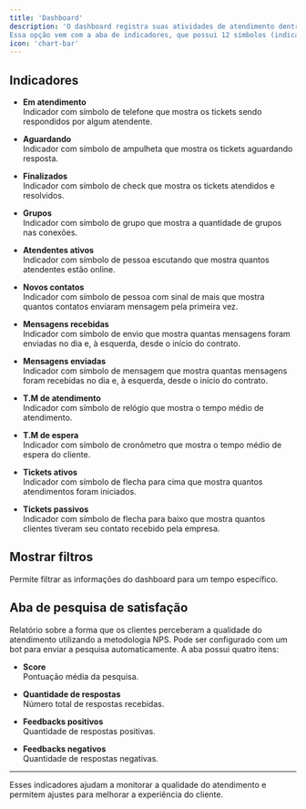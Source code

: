 ```yaml
---
title: 'Dashboard'
description: 'O dashboard registra suas atividades de atendimento dentro da plataforma.  
Essa opção vem com a aba de indicadores, que possui 12 símbolos (indicadores).'
icon: 'chart-bar'
---
```


## Indicadores

- **Em atendimento**  
  Indicador com símbolo de telefone que mostra os tickets sendo respondidos por algum atendente.

- **Aguardando**  
  Indicador com símbolo de ampulheta que mostra os tickets aguardando resposta.

- **Finalizados**  
  Indicador com símbolo de check que mostra os tickets atendidos e resolvidos.

- **Grupos**  
  Indicador com símbolo de grupo que mostra a quantidade de grupos nas conexões.

- **Atendentes ativos**  
  Indicador com símbolo de pessoa escutando que mostra quantos atendentes estão online.

- **Novos contatos**  
  Indicador com símbolo de pessoa com sinal de mais que mostra quantos contatos enviaram mensagem pela primeira vez.

- **Mensagens recebidas**  
  Indicador com símbolo de envio que mostra quantas mensagens foram enviadas no dia e, à esquerda, desde o início do contrato.

- **Mensagens enviadas**  
  Indicador com símbolo de mensagem que mostra quantas mensagens foram recebidas no dia e, à esquerda, desde o início do contrato.

- **T.M de atendimento**  
  Indicador com símbolo de relógio que mostra o tempo médio de atendimento.

- **T.M de espera**  
  Indicador com símbolo de cronômetro que mostra o tempo médio de espera do cliente.

- **Tickets ativos**  
  Indicador com símbolo de flecha para cima que mostra quantos atendimentos foram iniciados.

- **Tickets passivos**  
  Indicador com símbolo de flecha para baixo que mostra quantos clientes tiveram seu contato recebido pela empresa.

## Mostrar filtros

Permite filtrar as informações do dashboard para um tempo específico.

## Aba de pesquisa de satisfação

Relatório sobre a forma que os clientes perceberam a qualidade do atendimento utilizando a metodologia NPS. Pode ser configurado com um bot para enviar a pesquisa automaticamente. A aba possui quatro itens:

- **Score**  
  Pontuação média da pesquisa.

- **Quantidade de respostas**  
  Número total de respostas recebidas.

- **Feedbacks positivos**  
  Quantidade de respostas positivas.

- **Feedbacks negativos**  
  Quantidade de respostas negativas.

---

Esses indicadores ajudam a monitorar a qualidade do atendimento e permitem ajustes para melhorar a experiência do cliente.
